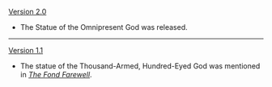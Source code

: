 {{Change History/Header}}
[[Version 2.0]]
* The Statue of the Omnipresent God was released.
----
[[Version 1.1]]
* The statue of the Thousand-Armed, Hundred-Eyed God was mentioned in ''[[The Fond Farewell]]''.